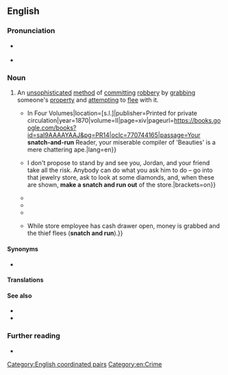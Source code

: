 ==English==
{{was wotd|2019|January|17}}

===Pronunciation===
* {{a|RP|GA}} {{IPA|/ˈsnætʃ ən ˈɹʌn/|lang=en}}
* {{rhymes|ʌn|lang=en}}

===Noun===
{{en-noun|-}}

# {{lb|en|often|attributively|or|figuratively}} An [[unsophisticated]] [[method]] of [[commit]]ting [[robbery]] by [[grab#Verb|grabbing]] someone's [[property]] and [[attempt#Verb|attempting]] to [[flee]] with it.
#* {{quote-book|author=Alexander B[alloch] Grosart|authorlink=Alexander Balloch Grosart|chapter=Essay Critical and Elucidatory on the Poetry of Lord Brooke|editor=Alexander B. Grosart|title=The Works in Verse and Prose Complete of the Right Honourable [[w:Fulke Greville, 1st Baron Brooke|Fulke Greville, Lord Brooke]]: {{...|For the First Time Collected and Edited: With Memoria-Introduction: Essay, Critical and Elucidatory: And Notes and Facsimiles.}} In Four Volumes|location=[s.l.]|publisher=Printed for private circulation|year=1870|volume=II|page=xiv|pageurl=https://books.google.com/books?id=saI9AAAAYAAJ&pg=PR14|oclc=770744165|passage=Your '''snatch-and-run''' Reader, your miserable compiler of 'Beauties' is a mere chattering ape.|lang=en}}
#* {{quote-book|author=Langdon W. Moore|chapter=Once More in New York|title=Langdon W. Moore. His Own Story of His Eventful Life|location=Boston, Mass.|publisher=Langdon W. Moore|year=1893|page=513|pageurl=https://archive.org/stream/cu31924024867461#page/n524/mode/1up|oclc=21029492|passage={{...}} I don't propose to stand by and see you, Jordan, and your friend take all the risk. Anybody can do what you ask him to do&nbsp;– go into that jewelry store, ask to look at some diamonds, and, when these are shown, '''make a snatch and run out''' of the store.|brackets=on}}
#* {{quote-journal|journal=Proceedings of the Casualty Actuarial Society|location=New York, N.Y.|publisher={{w|Casualty Actuarial Society}}|date=17 November 1922|volume=9|issue=19|oclc=223140979|passage=[I]t was doubtful if even the 50% discount that has prevailed for several years could be continued in view of the increasing number of so-called “'''snatch and run'''” losses on grade floor premises—few, if any, of which are prevented by burglar alarm systems.}}
#* {{quote-book|author=John C. Weaver|authorlink=John C. Weaver (historian)|chapter=The Enduring Circumstances of Violence and Theft|title=Crimes, Constables, and Courts: Order and Transgression in a Canadian City, 1816–1970|location=Montreal, Que.; Kingston, Ont.|publisher={{w|McGill-Queen's University Press}}|year=1995|page=242|pageurl=https://books.google.com/books?id=Yoz_2oMu12IC&pg=PA242|isbn=978-0-7735-1275-7|passage=One commonplace theft was the '''snatch-and-run''' perpetrated around the central business area by boys or young men. They stole newspapers, boots, pants, coats, shirts, and caps. The shops of the era were cluttered with goods and many had outdoor displays and items hanging from doorways.}}
#* {{quote-journal|journal=Peacekeeping & International Relations|location=Toronto, Ont.|publisher=[[w:Canadian International Council|Canadian Institute of Strategic Studies]]|year=1996|page=9|column=1|issn=0381-4874|oclc=184866146|passage=A fine example of this type of situation can be drawn from the US experience in Somalia were locals had perfected the "'''snatch and run'''." Crowds of up to 300 thieves would swarm military vehicles, slowed by strategically placed roadblocks, and snatch both personal gear and weapons before disappearing into the crowd.}}
#* {{quote-book|author=Kären Matison Hess|author2=Christine Hess Orthmann|author3=Henry Lim Cho|chapter=Crime in the United States: Offenses, Offenders, Victims|title=Introduction to Law Enforcement and Criminal Justice|edition=10th|location=Clifton Park, N.Y.|publisher=[[w:Cengage|Delmar/Cengage Learning]]|year=2012|section=section I (The Evolution of Law Enforcement and Criminal Justice), table 3.4 (Forms of Taking and Types of Theft)|page=86|pageurl=https://books.google.com/books?id=aCGtxnozpqkC&pg=PA86|isbn=978-1-111-13890-5|passage=Till tap {{...}} While store employee has cash drawer open, money is grabbed and the thief flees ('''snatch and run''').}}

====Synonyms====
* {{l|en|snatch and grab}}

====Translations====
{{trans-top|method of committing robbery by grabbing someone's property and attempting to flee with it}}
{{trans-mid}}
{{trans-bottom}}

====See also====
* {{l|en|hit and run}}
* {{l|en|smash and grab}}

===Further reading===
* {{pedia|robbery}}

[[Category:English coordinated pairs]]
[[Category:en:Crime]]